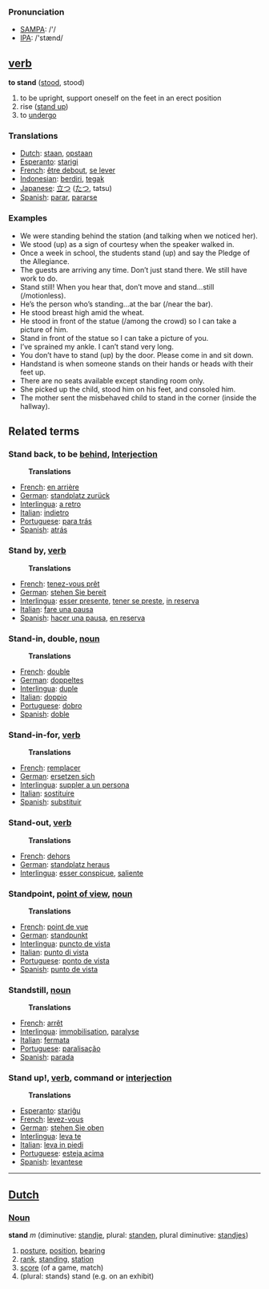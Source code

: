 === Pronunciation ===
*[[w:SAMPA|SAMPA]]: /'/
*[[w:IPA|IPA]]: /'stænd/

== [[verb]] ==

'''to stand''' ([[stood]], stood)

# to be upright, support oneself on the feet in an erect position
# rise ([[stand up]])
# to [[undergo]]

=== Translations ===
*[[Dutch]]: [[staan]], [[opstaan]]
*[[Esperanto]]: [[starigi]]
*[[French]]: [[être debout]], [[se lever]]
*[[Indonesian]]: [[diri|berdiri]], [[tegak]]
*[[Japanese]]: [[立つ]] ([[たつ]], tatsu)
*[[Spanish]]: [[parar]], [[pararse]]

=== Examples ===
<ul>
	<li>We were standing behind the station (and talking when we noticed her).
	<li>We stood (up) as a sign of courtesy when the speaker walked in.
	<li>Once a week in school, the students stand (up) and say the Pledge of the Allegiance.
	<li>The guests are arriving any time. Don’t just stand there. We still have work to do.
	<li>Stand still! When you hear that, don’t move and stand…still (/motionless).
	<li>He’s the person who’s standing…at the bar (/near the bar).
	<li>He stood breast high amid the wheat.
	<li>He stood in front of the statue (/among the crowd) so I can take a picture of him.
	<li>Stand in front of the statue so I can take a picture of you.
	<li>I’ve sprained my ankle. I can’t stand very long.
	<li>You don’t have to stand (up) by the door. Please come in and sit down.
	<li>Handstand is when someone stands on their hands or heads with their feet up.
	<li>There are no seats available except standing room only.
	<li>She picked up the child, stood him on his feet, and consoled him.
	<li>The mother sent the misbehaved child to stand in the corner (inside the hallway).
</ul>


== Related terms ==
===Stand back, to be [[behind]], [[Interjection]]=== 
:'''Translations''' 
*[[French]]: [[en arrière]] 
*[[German]]: [[standplatz zurück]] 
*[[Interlingua]]: [[a retro]] 
*[[Italian]]: [[indietro]] 
*[[Portuguese]]: [[para trás]] 
*[[Spanish]]: [[atrás]]
 
===Stand by, [[verb]]===
:'''Translations''' 
*[[French]]: [[tenez-vous prêt]] 
*[[German]]: [[stehen Sie bereit]] 
*[[Interlingua]]: [[esser presente]], [[tener se preste]], [[in reserva]] 
*[[Italian]]: [[fare una pausa]] 
*[[Spanish]]: [[hacer una pausa]], [[en reserva]] 

===Stand-in, double, [[noun]]=== 
:'''Translations''' 
*[[French]]: [[double]] 
*[[German]]: [[doppeltes]] 
*[[Interlingua]]: [[duple]] 
*[[Italian]]: [[doppio]] 
*[[Portuguese]]: [[dobro]] 
*[[Spanish]]: [[doble]] 

===Stand-in-for, [[verb]]=== 
:'''Translations ''' 
*[[French]]: [[remplacer]] 
*[[German]]: [[ersetzen sich]] 
*[[Interlingua]]: [[suppler a un persona]] 
*[[Italian]]: [[sostituire]] 
*[[Spanish]]: [[substituir]]
 
===Stand-out, [[verb]]===
:'''Translations''' 
*[[French]]: [[dehors]] 
*[[German]]: [[standplatz heraus]] 
*[[Interlingua]]: [[esser conspicue]], [[saliente]] 

===Standpoint, [[point of view]], [[noun]]=== 
:'''Translations'''
*[[French]]: [[point de vue]] 
*[[German]]: [[standpunkt]] 
*[[Interlingua]]: [[puncto de vista]] 
*[[Italian]]: [[punto di vista]] 
*[[Portuguese]]: [[ponto de vista]] 
*[[Spanish]]: [[punto de vista]] 

===Standstill, [[noun]]===
:'''Translations''' 
*[[French]]: [[arrêt]] 
*[[Interlingua]]: [[immobilisation]], [[paralyse]] 
*[[Italian]]: [[fermata]] 
*[[Portuguese]]: [[paralisação]] 
*[[Spanish]]: [[parada]] 

===Stand up!, [[verb]], command or [[interjection]]===
:'''Translations'''
*[[Esperanto]]: [[stariĝu]]
*[[French]]: [[levez-vous]] 
*[[German]]: [[stehen Sie oben]] 
*[[Interlingua]]: [[leva te]] 
*[[Italian]]: [[leva in piedi]] 
*[[Portuguese]]: [[esteja acima]] 
*[[Spanish]]: [[levantese]]

----

==[[Dutch]]==

===[[Noun]]===
'''stand''' ''m'' (diminutive: [[standje]], plural: [[standen]], plural diminutive: [[standjes]])

# [[posture]], [[position]], [[bearing]]
# [[rank]], [[standing]], [[station]]
# [[score]] (of a game, match)
# (plural: stands) stand (e.g. on an exhibit)